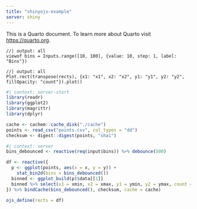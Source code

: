 ```yaml
---
title: "shinyojs-example"
server: shiny
---
```


This is a Quarto document. To learn more about Quarto visit <https://quarto.org>.

```ojs
//| output: all
viewof bins = Inputs.range([10, 100], {value: 10, step: 1, label: "Bins"})
```

```ojs
//| output: all
Plot.rect(transpose(rects), {x1: "x1", x2: "x2", y1: "y1", y2: "y2", fillOpacity: "count"}).plot()
```

```r
#| context: server-start
library(readr)
library(ggplot2)
library(magrittr)
library(dplyr)

cache <- cachem::cache_disk("./cache")
points <- read_csv("points.csv", col_types = "dd")
checksum <- digest::digest(points, "sha1")
```

```r
#| context: server
bins_debounced <- reactive(req(input$bins)) %>% debounce(500)

df <- reactive({
  p <- ggplot(points, aes(x = x, y = y)) +
    stat_bin2d(bins = bins_debounced())
  binned <- ggplot_build(p)$data[[1]]
  binned %>% select(x1 = xmin, x2 = xmax, y1 = ymin, y2 = ymax, count = count)
}) %>% bindCache(bins_debounced(), checksum, cache = cache)

ojs_define(rects = df)
```
